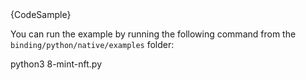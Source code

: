 
<CodeBlock className="language-python">
    {CodeSample}
</CodeBlock>

You can run the example by running the following command from the `binding/python/native/examples` folder:

<CodeBlock className="language-bash">
    python3 8-mint-nft.py
</CodeBlock>
